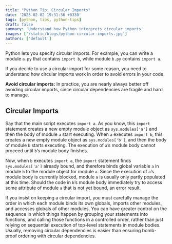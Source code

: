```yaml
---
title: "Python Tip: Circular Imports"
date: '2023-02-02 19:31:36 +0330'
tags: [python, tips, python-tips]
draft: false
summary: 'Understand how Python interprets circular imports'
images: ['/static/blogs/python-circular-imports.jpg']
authors: ['default']
---
```


Python lets you specify circular imports. For example, you can write a module `a.py` that contains `import b`, while module `b.py` contains `import a`.

If you decide to use a circular import for some reason, you need to understand how circular imports work in order to avoid errors in your code.

**Avoid circular imports:** In practice, you are nearly always better off avoiding circular imports, since circular dependencies are fragile and hard to manage.

## Circular Imports

Say that the main script executes `import a`. As you know, this `import` statement creates a new empty module object as `sys.modules['a']` and then the body of module `a` start executing. When `a` executes `import b`, this creates a new empty module object as `sys.modules['b']`, and then the body of module `b` starts executing. The execution of `a`’s module body cannot proceed until `b`’s module body finishes.

Now, when `b` executes `import a`, the `import` statement finds `sys.modules['a']` already bound, and therefore binds global variable `a` in module `b` to the module object for module `a`. Since the execution of `a`’s module body is currently blocked, module `a` is usually only partly populated at this time. Should the code in `b`’s module body immediately try to access some attribute of module `a` that is not yet bound, an error result.

If you insist on keeping a circular import, you must carefully manage the order in which each module binds its own globals, imports other modules, and accesses globals of other modules. You can have greater control on the sequence in which things happen by grouping your statements into functions, and calling those functions in a controlled order, rather than just relying on sequential execution of top-level statements in module bodies. Usually, removing circular dependencies is easier than ensuring bomb-proof ordering with circular dependencies.
